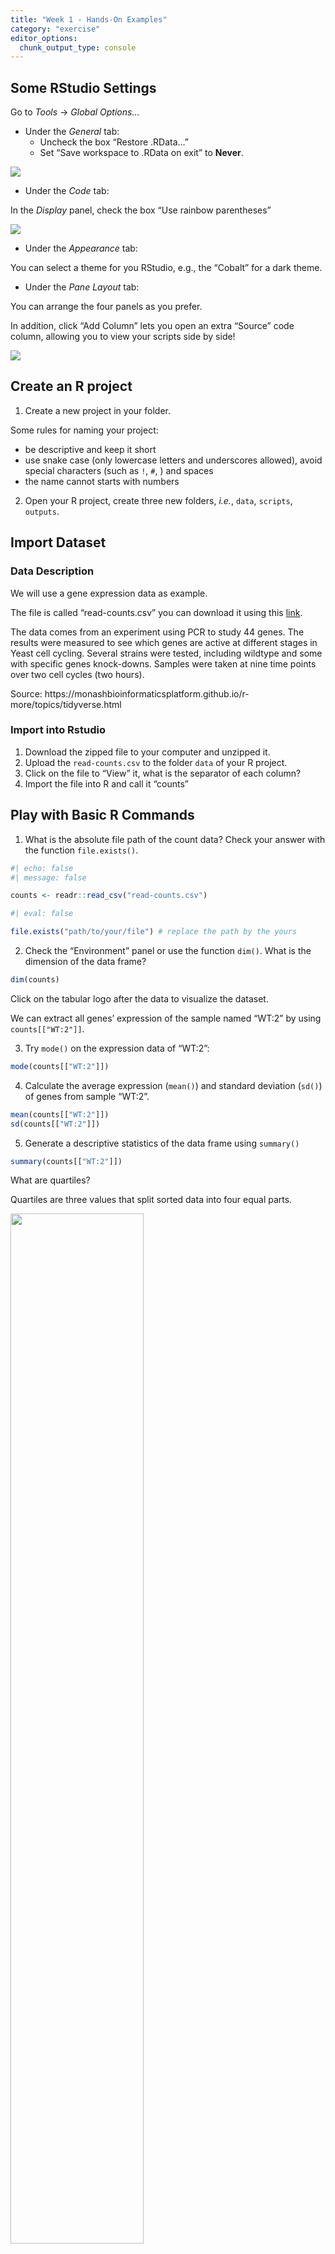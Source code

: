 ```yaml
---
title: "Week 1 - Hands-On Examples"
category: "exercise"
editor_options: 
  chunk_output_type: console
---
```


## Some RStudio Settings

Go to *Tools* -> *Global Options...*

- Under the *General* tab:
  - Uncheck the box "Restore .RData..."
  - Set "Save workspace to .RData on exit" to **Never**.
  
![](images/rstudio_setting1.png)

- Under the *Code* tab:

In the *Display* panel, check the box "Use rainbow parentheses"

![](images/rstudio_setting2.png)

- Under the *Appearance* tab:

You can select a theme for you RStudio, e.g., the "Cobalt" for a dark theme.


- Under the *Pane Layout* tab:

You can arrange the four panels as you prefer.

In addition, click "Add Column" lets you open an extra "Source" code column, allowing you to view your scripts side by side!

![](images/rstudio_setting3.png)


## Create an R project

1. Create a new project in your folder.

Some rules for naming your project:  

- be descriptive and keep it short
- use snake case (only lowercase letters and underscores allowed), avoid special characters (such as `!`, `#`, ) and spaces
- the name cannot starts with numbers

2. Open your R project, create three new folders, *i.e.*, `data`, `scripts`, `outputs`.


## Import Dataset

### Data Description

We will use a gene expression data as example.

The file is called "read-counts.csv" you can download it using this [link](https://monashbioinformaticsplatform.github.io/r-more/r-more-files.zip).

The data comes from an experiment using PCR to study 44 genes.
The results were measured to see which genes are active at different stages in Yeast cell cycling.
Several strains were tested, including wildtype and some with specific genes knock-downs.
Samples were taken at nine time points over two cell cycles (two hours).

Source: https://monashbioinformaticsplatform.github.io/r-more/topics/tidyverse.html


### Import into Rstudio

1. Download the zipped file to your computer and unzipped it.
2. Upload the `read-counts.csv` to the folder `data` of your R project.
3. Click on the file to "View" it, what is the separator of each column?
4. Import the file into R and call it "counts"


## Play with Basic R Commands

1. What is the absolute file path of the count data? Check your answer with the function `file.exists()`.

```r
#| echo: false
#| message: false

counts <- readr::read_csv("read-counts.csv")
```

```r
#| eval: false

file.exists("path/to/your/file") # replace the path by the yours
```

2. Check the "Environment" panel or use the function `dim()`.
What is the dimension of the data frame?

```r
dim(counts)
```

Click on the tabular logo after the data to visualize the dataset.

We can extract all genes' expression of the sample named "WT:2" by using `counts[["WT:2"]]`.

3. Try `mode()` on the expression data of "WT:2":

```r
mode(counts[["WT:2"]])
```

4. Calculate the average expression (`mean()`) and standard deviation (`sd()`) of genes from sample "WT:2".

```r
mean(counts[["WT:2"]])
sd(counts[["WT:2"]])
```

5. Generate a descriptive statistics of the data frame using `summary()`

```r
summary(counts[["WT:2"]])
```

::: {.callout-tip title="Stats Time!"}
What are quartiles?

Quartiles are three values that split sorted data into four equal parts.

![](images/boxplot.png){width=65%}

IQR (Interquartile range) = Q3 - Q1

IQR only includes the middle 50% of the data.
:::


6. Generate a histogram of the "WT:2" using `hist()` and what is the distribution?

::: {.callout-tip title="Stats Time!"}
**Histograms** help us see how data is spread out.
They show how many data points fall into different ranges, or *bins*.
By looking at a histogram, we can quickly understand the shape of the data,
like if it’s skewed or has outliers.
It's a simple way to get an overview of your data.
:::

```r
hist(counts[["WT:2"]])
hist(log2(counts[["WT:2"]]))
```

## Get Your First Quarto Report

Click the "Render" to generate the report!

- Change something in this script and re-render it, is the report up-to-date?
- Where is your report stored?
- What should you do if you want the report be stored in a specified folder?
  => use a configuration file for Quarto.
  
Open a new text file and copy paste following code, save it as `_quarto.yml` in your project folder.

```r
project:
  output-dir: outputs/
```

Try "Render" again, now where is your report?


---

#### Good job! 👏👏 You've taken your first big steps into R, and you're off to a great start, keep it up! 


